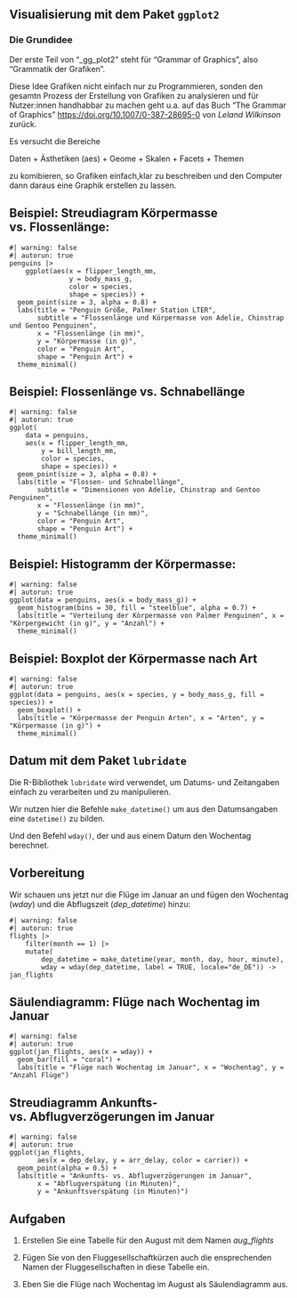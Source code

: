 <!--

# Das Tidyverse - ggplot2

-->

## Visualisierung mit dem Paket `ggplot2`

### Die Grundidee

Der erste Teil von "_gg_plot2" steht für "Grammar of Graphics", also "Grammatik der Grafiken".

Diese Idee Grafiken nicht einfach nur zu Programmieren, sonden den gesamtn Prozess der Erstellung von Grafiken zu analysieren und für Nutzer:innen handhabbar zu machen geht u.a. auf das Buch "The Grammar of Graphics" <https://doi.org/10.1007/0-387-28695-0> von _Leland Wilkinson_ zurück.

Es versucht die Bereiche

Daten + Ästhetiken (aes) + Geome + Skalen + Facets + Themen

zu komibieren, so Grafiken einfach,klar zu beschreiben und den Computer dann daraus eine Graphik erstellen zu lassen.


## Beispiel: Streudiagram Körpermasse vs. Flossenlänge:

```webr-r
#| warning: false
#| autorun: true
penguins |>
    ggplot(aes(x = flipper_length_mm, 
               y = body_mass_g, 
               color = species, 
               shape = species)) +
  geom_point(size = 3, alpha = 0.8) +
  labs(title = "Penguin Größe, Palmer Station LTER",
       subtitle = "Flossenlänge und Körpermasse von Adelie, Chinstrap und Gentoo Penguinen",
       x = "Flossenlänge (in mm)", 
       y = "Körpermasse (in g)", 
       color = "Penguin Art", 
       shape = "Penguin Art") +
  theme_minimal()
```


## Beispiel: Flossenlänge vs. Schnabellänge

```webr-r
#| warning: false
#| autorun: true
ggplot(
    data = penguins, 
    aes(x = flipper_length_mm, 
        y = bill_length_mm, 
        color = species, 
        shape = species)) +
  geom_point(size = 3, alpha = 0.8) +
  labs(title = "Flossen- und Schnabellänge",
       subtitle = "Dimensionen von Adelie, Chinstrap and Gentoo Penguinen",
       x = "Flossenlänge (in mm)", 
       y = "Schnabellänge (in mm)", 
       color = "Penguin Art", 
       shape = "Penguin Art") +
  theme_minimal()
```


## Beispiel: Histogramm der Körpermasse:

```webr-r
#| warning: false
#| autorun: true
ggplot(data = penguins, aes(x = body_mass_g)) +
  geom_histogram(bins = 30, fill = "steelblue", alpha = 0.7) +
  labs(title = "Verteilung der Körpermasse von Palmer Penguinen", x = "Körpergewicht (in g)", y = "Anzahl") +
  theme_minimal()
```


## Beispiel: Boxplot der Körpermasse nach Art

```webr-r
#| warning: false
#| autorun: true
ggplot(data = penguins, aes(x = species, y = body_mass_g, fill = species)) +
  geom_boxplot() +
  labs(title = "Körpermasse der Penguin Arten", x = "Arten", y = "Körpermasse (in g)") +
  theme_minimal()
```


## Datum mit dem Paket `lubridate`

Die R-Bibliothek `lubridate` wird verwendet, um Datums- und Zeitangaben einfach zu verarbeiten und zu manipulieren. 

Wir nutzen hier die Befehle `make_datetime()` um aus den Datumsangaben eine `datetime()` zu bilden.

Und den Befehl `wday()`, der und aus einem Datum den Wochentag berechnet.


## Vorbereitung

Wir schauen uns jetzt nur die Flüge im Januar an und fügen den Wochentag (*wday*) und die Abflugszeit (*dep_datetime*) hinzu:

```webr-r
#| warning: false
#| autorun: true
flights |> 
    filter(month == 1) |>
    mutate(
        dep_datetime = make_datetime(year, month, day, hour, minute),
        wday = wday(dep_datetime, label = TRUE, locale="de_DE")) -> jan_flights
```


## Säulendiagramm: Flüge nach Wochentag im Januar

```webr-r
#| warning: false
#| autorun: true
ggplot(jan_flights, aes(x = wday)) +
  geom_bar(fill = "coral") +
  labs(title = "Flüge nach Wochentag im Januar", x = "Wochentag", y = "Anzahl Flüge")
```


## Streudiagramm Ankunfts- vs. Abflugverzögerungen im Januar

```webr-r
#| warning: false
#| autorun: true
ggplot(jan_flights, 
       aes(x = dep_delay, y = arr_delay, color = carrier)) +
  geom_point(alpha = 0.5) +
  labs(title = "Ankunfts- vs. Abflugverzögerungen im Januar", 
       x = "Abflugverspätung (in Minuten)", 
       y = "Ankunftsverspätung (in Minuten)")
```


## Aufgaben {.Übung}

1. Erstellen Sie eine Tabelle für den August mit dem Namen *aug_flights*

2. Fügen Sie von den Fluggesellschaftkürzen auch die ensprechenden Namen der Fluggesellschaften in diese Tabelle ein.

3. Eben Sie die Flüge nach Wochentag im August als Säulendiagramm aus.

